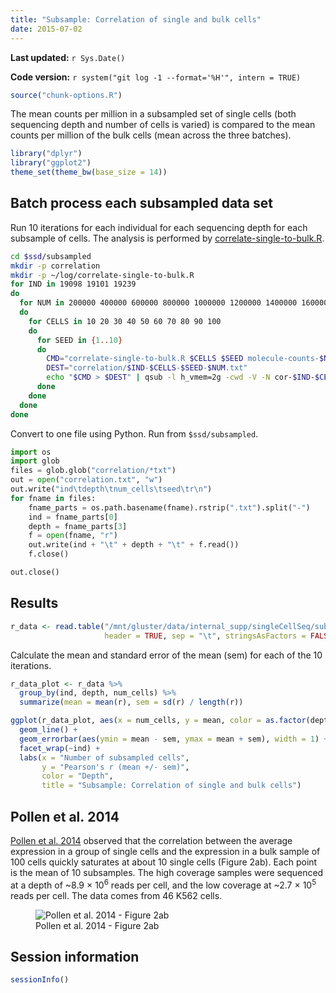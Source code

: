 ```yaml
---
title: "Subsample: Correlation of single and bulk cells"
date: 2015-07-02
---
```


**Last updated:** `r Sys.Date()`

**Code version:** `r system("git log -1 --format='%H'", intern = TRUE)`

```r
source("chunk-options.R")
```

The mean counts per million in a subsampled set of single cells (both sequencing depth and number of cells is varied) is compared to the mean counts per million of the bulk cells (mean across the three batches).

```r
library("dplyr")
library("ggplot2")
theme_set(theme_bw(base_size = 14))
```

## Batch process each subsampled data set

Run 10 iterations for each individual for each sequencing depth for each subsample of cells.
The analysis is performed by [correlate-single-to-bulk.R](https://github.com/jdblischak/singleCellSeq/blob/master/code/correlate-single-to-bulk.R).

```bash
cd $ssd/subsampled
mkdir -p correlation
mkdir -p ~/log/correlate-single-to-bulk.R
for IND in 19098 19101 19239
do
  for NUM in 200000 400000 600000 800000 1000000 1200000 1400000 1600000 1800000 2000000 2200000 2400000 2600000 2800000 3000000 3200000 3400000 3600000 3800000 4000000
  do
    for CELLS in 10 20 30 40 50 60 70 80 90 100
    do
      for SEED in {1..10}
      do
        CMD="correlate-single-to-bulk.R $CELLS $SEED molecule-counts-$NUM.txt $ssc/data/reads.txt --individual=$IND"
        DEST="correlation/$IND-$CELLS-$SEED-$NUM.txt"
        echo "$CMD > $DEST" | qsub -l h_vmem=2g -cwd -V -N cor-$IND-$CELLS-$SEED-$NUM -j y -o ~/log/correlate-single-to-bulk.R
      done
    done
  done
done
```

Convert to one file using Python.
Run from `$ssd/subsampled`.

```python
import os
import glob
files = glob.glob("correlation/*txt")
out = open("correlation.txt", "w")
out.write("ind\tdepth\tnum_cells\tseed\tr\n")
for fname in files:
    fname_parts = os.path.basename(fname).rstrip(".txt").split("-")
    ind = fname_parts[0]
    depth = fname_parts[3]
    f = open(fname, "r")
    out.write(ind + "\t" + depth + "\t" + f.read())
    f.close()

out.close()
```

## Results

```r
r_data <- read.table("/mnt/gluster/data/internal_supp/singleCellSeq/subsampled/correlation.txt",
                     header = TRUE, sep = "\t", stringsAsFactors = FALSE)
```

Calculate the mean and standard error of the mean (sem) for each of the 10 iterations.

```r
r_data_plot <- r_data %>%
  group_by(ind, depth, num_cells) %>%
  summarize(mean = mean(r), sem = sd(r) / length(r))
```

```r
ggplot(r_data_plot, aes(x = num_cells, y = mean, color = as.factor(depth))) +
  geom_line() +
  geom_errorbar(aes(ymin = mean - sem, ymax = mean + sem), width = 1) +
  facet_wrap(~ind) +
  labs(x = "Number of subsampled cells",
       y = "Pearson's r (mean +/- sem)",
       color = "Depth",
       title = "Subsample: Correlation of single and bulk cells")
```

## Pollen et al. 2014

[Pollen et al. 2014][Pollen2014] observed that the correlation between the average expression in a group of single cells and the expression in a bulk sample of 100 cells quickly saturates at about 10 single cells (Figure 2ab).
Each point is the mean of 10 subsamples.
The high coverage samples were sequenced at a depth of ~8.9 × 10^6^ reads per cell,
and the low coverage at ~2.7 × 10^5^ reads per cell.
The data comes from 46 K562 cells.

![Pollen et al. 2014 - Figure 2ab](figure/correlate-single-to-bulk.Rmd/pollen-2014-figure-2ab.png)

[Pollen2014]: http://www.ncbi.nlm.nih.gov/pmc/articles/PMC4191988/

## Session information

```r
sessionInfo()
```

